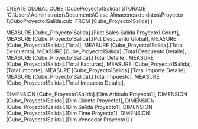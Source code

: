 CREATE GLOBAL CUBE [CubeProyecto1Salida]
STORAGE 'C:\Users\Administrator\Documents\Clase Almacenes de datos\Proyecto 1\CuboProyecto1Salida.cub'
FROM [Cube_Proyecto1Salida] (

MEASURE [Cube_Proyecto1Salida].[Fact Sales Salida Proyecto1 Count],
MEASURE [Cube_Proyecto1Salida].[Pct Descuento Global],
MEASURE [Cube_Proyecto1Salida].[Total],
MEASURE [Cube_Proyecto1Salida].[Total Descuento],
MEASURE [Cube_Proyecto1Salida].[Total Descuento Detalle],
MEASURE [Cube_Proyecto1Salida].[Total Detalle],
MEASURE [Cube_Proyecto1Salida].[Total Facturas],
MEASURE [Cube_Proyecto1Salida].[Total Importe],
MEASURE [Cube_Proyecto1Salida].[Total Importe Detalle],
MEASURE [Cube_Proyecto1Salida].[Total Impuesto],
MEASURE [Cube_Proyecto1Salida].[Total Impuesto Detalle],

DIMENSION [Cube_Proyecto1Salida].[Dim Articulo Proyecto1],
DIMENSION [Cube_Proyecto1Salida].[Dim Cliente Proyecto1],
DIMENSION [Cube_Proyecto1Salida].[Dim Salida Proyecto1],
DIMENSION [Cube_Proyecto1Salida].[Dim Time Proyecto1],
DIMENSION [Cube_Proyecto1Salida].[Dim Vendedor Proyecto1]
)